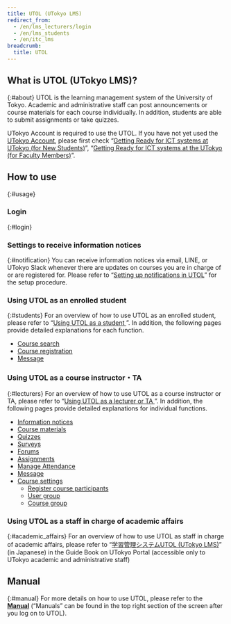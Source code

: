 ```yaml
---
title: UTOL (UTokyo LMS)
redirect_from:
  - /en/lms_lecturers/login
  - /en/lms_students
  - /en/itc_lms
breadcrumb:
  title: UTOL
---
```



## What is UTOL (UTokyo LMS)?
{:#about}
UTOL is the learning management system of the University of Tokyo. Academic and administrative staff can post announcements or course materials for each course individually. In addition, students are able to submit assignments or take quizzes.

UTokyo Account is required to use the UTOL. If you have not yet used the [UTokyo Account](/en/utokyo_account/), please first check “[Getting Ready for ICT systems at UTokyo (for New Students)](/en/oc/)”, “[Getting Ready for ICT systems at the UTokyo (for Faculty Members)](/en/faculty_members/)”.


## How to use
{:#usage}

### Login
{:#login}
<Login blockLink />

### Settings to receive information notices
{:#notification}
You can receive information notices via email, LINE, or UTokyo Slack whenever there are updates on courses you are in charge of or are registered for. Please refer to “[Setting up notifications in UTOL](notification/)” for the setup procedure.

### Using UTOL as an enrolled student
{:#students}
For an overview of how to use UTOL as an enrolled student, please refer to “[Using UTOL as a student
](students/)”.  In addition, the following pages provide detailed explanations for each function.
- [Course search](students/course_search/)
- [Course registration](students/course_registration/)
- [Message](students/messages/)

### Using UTOL as a course instructor・TA
{:#lecturers}
For an overview of how to use UTOL as a course instructor or TA, please refer to “[Using UTOL as a lecturer or TA
](lecturers/)”.  In addition, the following pages provide detailed explanations for individual functions.
- [Information notices](lecturers/information/)
- [Course materials](lecturers/materials/)
- [Quizzes](lecturers/quizzes/)
- [Surveys](lecturers/surveys/)
- [Forums](lecturers/forums/)
- [Assignments](lecturers/assignments/)
- [Manage Attendance](lecturers/attendances/)
- [Message](lecturers/messages/)
- [Course settings](lecturers/settings/)
    - [Register course participants](lecturers/settings/course_participants/)
    - [User group](lecturers/settings/user_groups/)
    - [Course group](lecturers/settings/course_group/)

### Using UTOL as a staff in charge of academic affairs
{:#academic_affairs}
For an overview of how to use UTOL as staff in charge of academic affairs, please refer to “[学習管理システムUTOL (UTokyo LMS)](https://univtokyo.sharepoint.com/sites/utokyoportal/wiki/d/UTOL.aspx)” (in Japanese) in the Guide Book on UTokyo Portal (accessible only to UTokyo academic and administrative staff)

## Manual
{:#manual}
For more details on how to use UTOL, please refer to the **[Manual](https://utol.ecc.u-tokyo.ac.jp/common/support/manual)** (“Manuals” can be found in the top right section of the screen after you log on to UTOL).

